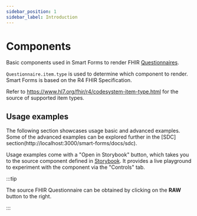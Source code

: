 ```yaml
---
sidebar_position: 1
sidebar_label: Introduction
---
```


# Components

Basic components used in Smart Forms to render FHIR [Questionnaires](http://www.hl7.org/fhir/r4/questionnaire.html).

`Questionnaire.item.type` is used to determine which component to render. Smart Forms is based on the R4 FHIR Specification.

Refer to https://www.hl7.org/fhir/r4/codesystem-item-type.html for the source of supported item types.

## Usage examples

The following section showcases usage basic and advanced examples. Some of the advanced examples can be explored further in the [SDC] section(http://localhost:3000/smart-forms/docs/sdc).

Usage examples come with a "Open in Storybook" button, which takes you to the source component defined in [Storybook](https://storybook.js.org/). It provides a live playground to experiment with the component via the "Controls" tab.

:::tip

The source FHIR Questionnaire can be obtained by clicking on the **RAW** button to the right.

:::
